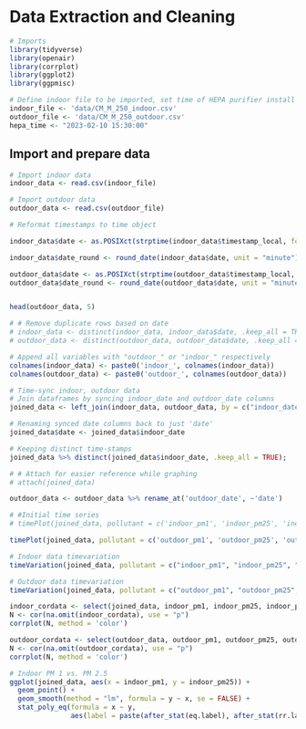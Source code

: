 # Data Extraction and Cleaning
```r
# Imports
library(tidyverse)
library(openair)
library(corrplot)
library(ggplot2)
library(ggpmisc)

```

```r
# Define indoor file to be imported, set time of HEPA purifier install
indoor_file <- 'data/CM_M_250_indoor.csv'
outdoor_file <- 'data/CM_M_250_outdoor.csv'
hepa_time <- "2023-02-10 15:30:00"
```

## Import and prepare data
```r
# Import indoor data
indoor_data <- read.csv(indoor_file)

# Import outdoor data
outdoor_data <- read.csv(outdoor_file)

```

```r
# Reformat timestamps to time object

indoor_data$date <- as.POSIXct(strptime(indoor_data$timestamp_local, format = "%Y-%m-%dT%H:%M:%SZ", tz = "America/New_York"))

indoor_data$date_round <- round_date(indoor_data$date, unit = "minute")

outdoor_data$date <- as.POSIXct(strptime(outdoor_data$timestamp_local, format = "%Y-%m-%dT%H:%M:%SZ", tz = "America/New_York"))
outdoor_data$date_round <- round_date(outdoor_data$date, unit = "minute")


head(outdoor_data, 5)
```

```r
# # Remove duplicate rows based on date
# indoor_data <- distinct(indoor_data, indoor_data$date, .keep_all = TRUE)
# outdoor_data <- distinct(outdoor_data, outdoor_data$date, .keep_all = TRUE)

```

```r
# Append all variables with "outdoor_" or "indoor_" respectively
colnames(indoor_data) <- paste0('indoor_', colnames(indoor_data))
colnames(outdoor_data) <- paste0('outdoor_', colnames(outdoor_data))
```

```r
# Time-sync indoor, outdoor data
# Join dataframes by syncing indoor_date and outdoor_date columns
joined_data <- left_join(indoor_data, outdoor_data, by = c("indoor_date_round" = "outdoor_date_round"))

# Renaming synced date columns back to just 'date'
joined_data$date <- joined_data$indoor_date

# Keeping distinct time-stamps
joined_data %>% distinct(joined_data$indoor_date, .keep_all = TRUE);

# # Attach for easier reference while graphing
# attach(joined_data)

```

```r
outdoor_data <- outdoor_data %>% rename_at('outdoor_date', ~'date')
```

```r
# #Initial time series
# timePlot(joined_data, pollutant = c('indoor_pm1', 'indoor_pm25', 'indoor_pm10'), normalize = TRUE)

timePlot(joined_data, pollutant = c('outdoor_pm1', 'outdoor_pm25', 'outdoor_pm10'), normalize = TRUE)
```


```r
# Indoor data timevariation
timeVariation(joined_data, pollutant = c("indoor_pm1", "indoor_pm25", "indoor_pm10"))

# Outdoor data timevariation
timeVariation(joined_data, pollutant = c("outdoor_pm1", "outdoor_pm25", "outdoor_pm10"))


```


```r
indoor_cordata <- select(joined_data, indoor_pm1, indoor_pm25, indoor_pm10)
N <- cor(na.omit(indoor_cordata), use = "p")
corrplot(N, method = 'color')
```

```r
outdoor_cordata <- select(outdoor_data, outdoor_pm1, outdoor_pm25, outdoor_pm10)
N <- cor(na.omit(outdoor_cordata), use = "p")
corrplot(N, method = 'color')
```

```r
# Indoor PM 1 vs. PM 2.5
ggplot(joined_data, aes(x = indoor_pm1, y = indoor_pm25)) +
  geom_point() +
  geom_smooth(method = "lm", formula = y ~ x, se = FALSE) +
  stat_poly_eq(formula = x ~ y,
               aes(label = paste(after_stat(eq.label), after_stat(rr.label), sep = "~~~")))
```



